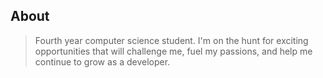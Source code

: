 ## About

> Fourth year computer science student. I'm on the hunt for exciting opportunities that will challenge me, fuel my passions, and help me continue to grow as a developer.

